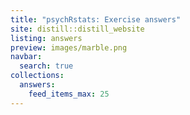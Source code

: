 ```yaml
---
title: "psychRstats: Exercise answers"
site: distill::distill_website
listing: answers
preview: images/marble.png
navbar: 
  search: true
collections:
  answers:
    feed_items_max: 25
---
```


